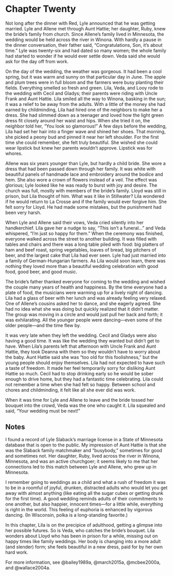 # Chapter Twenty

Not long after the dinner with Red, Lyle announced that he was getting married. Lyle and Allene met through Aunt Hattie; her daughter, Ruby, knew the bride's family from church. Since Allene's family lived in Minnesota, the wedding would be held across the river in Winona. With hardly a pause in the dinner conversation, their father said, "Congratulations, Son, it's about time." Lyle was twenty-six and had dated so many women; the whole family had started to wonder if he would ever settle down. Veda said she would ask for the day off from work. 

On the day of the wedding, the weather was gorgeous. It had been a cool spring, but it was warm and sunny on that particular day in June. The apple and plum trees were in full bloom and the farmers were busy planting their fields. Everything smelled so fresh and green. Lila, Veda, and Looy rode to the wedding with Cecil and Gladys; their parents were riding with Uncle Frank and Aunt Hattie. Lila smiled all the way to Winona, basking in the sun; it was a relief to be away from the adults. With a little of the money she had earned by childminding, Lila had hired one of the neighbors to make her a dress. She had slimmed down as a teenager and loved how the light green dress fit closely around her waist and hips. When she tried it on, the neighbor told her, "You look so glamorous!" A few days before the wedding, Lila had set her hair into a finger wave and shined her shoes. That morning, she picked a peony bud and pinned it near her left shoulder. For the first time she could remember, she felt truly beautiful. She wished she could wear lipstick but knew her parents wouldn't approve. Lipstick was for whores. 

Allene was six years younger than Lyle, but hardly a child bride. She wore a dress that had been passed down through her family. It was white with beautiful panels of handmade lace and embroidery around the bodice and hem. She also wore a crown of flowers instead of a veil. The effect was glorious; Lyle looked like he was ready to burst with joy and desire. The church was full, mostly with members of the bride's family. Lloyd was still in prison, but Lila thought of him. What was it like in Stillwater? Lila wondered if he would return to La Crosse and if the family would ever forgive him. She felt sorry for Lloyd. He had made some mistakes, but the punishment had been very harsh.  

When Lyle and Allene said their vows, Veda cried silently into her handkerchief. Lila gave her a nudge to say, "This isn't a funeral&hellip;" and Veda whispered, "I'm just so happy for them." When the ceremony was finished, everyone walked across the street to another building. It was filled with tables and chairs and there was a long table piled with food: big platters of ham and beef roast, spring vegetables, loaves of bread, big pitchers of beer, and the largest cake that Lila had ever seen. Lyle had just married into a family of German-Hungarian farmers. As Lila would soon learn, there was nothing they loved more than a beautiful wedding celebration with good food, good beer, and good music. 

The bride's father thanked everyone for coming to the wedding and wished the couple many years of health and happiness. By the time everyone had a plate of food, the musicians were warming up for a lively night of dancing. Lila had a glass of beer with her lunch and was already feeling very relaxed. One of Allene's cousins asked her to dance, and she eagerly agreed. She had no idea what she was doing but quickly realized that it didn't matter. The group was moving in a circle and would just pull her back and forth; it was exhilarating. All the younger people were dancing---even some of the older people---and the time flew by. 

It was very late when they left the wedding. Cecil and Gladys were also having a good time. It was like the wedding they wanted but didn't get to have. When Lila's parents left that afternoon with Uncle Frank and Aunt Hattie, they took Deanna with them so they wouldn't have to worry about the baby. Aunt Hattie said she was "too old for this foolishness," but the young people should enjoy themselves. Lila had not expected to have such a taste of freedom. It made her feel temporarily sorry for disliking Aunt Hattie so much. Cecil had to stop drinking early so he would be sober enough to drive home, but they had a fantastic time celebrating. Lila could not remember a time when she had felt so happy. Between school and chores and childminding, it felt like all she ever did was work. 

When it was time for Lyle and Allene to leave and the bride tossed her bouquet into the crowd, Veda was the one who caught it. Lila squealed and said, "Your wedding must be next!"

## Notes

I found a record of Lyle Slaback's marriage license in a State of Minnesota database that is open to the public. My impression of Aunt Hattie is that she was the Slaback family matchmaker and "busybody," sometimes for good and sometimes not. Her daughter, Ruby, lived across the river in Winona, Minnesota, and was an active churchgoer; it seems likely to me that her connections led to this match between Lyle and Allene, who grew up in Minnesota.

I remember going to weddings as a child and what a rush of freedom it was to be in a roomful of joyful, drunken, distracted adults who would let you get away with almost anything (like eating all the sugar cubes or getting drunk for the first time). A good wedding reminds adults of their commitments to one another, but also happier, innocent times---for a little while, everything is right in the world. This feeling of euphoria is enhanced by vigorous dancing. (In Wisconsin, polka is a long-standing favorite.)

In this chapter, Lila is on the precipice of adulthood, getting a glimpse into her possible futures. So is Veda, who catches the bride's bouquet. Lila wonders about Lloyd who has been in prison for a while, missing out on happy times like family weddings. Her body is changing into a more adult (and slender) form; she feels beautiful in a new dress, paid for by her own hard work.  

For more information, see @bailey1989a, @march2015a, @mcbee2000a, and @wallace2004a.  
